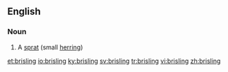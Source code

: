 ==English==

===Noun===
{{en-noun}}

# A [[sprat]] (small [[herring]])

[[et:brisling]]
[[io:brisling]]
[[ky:brisling]]
[[sv:brisling]]
[[tr:brisling]]
[[vi:brisling]]
[[zh:brisling]]